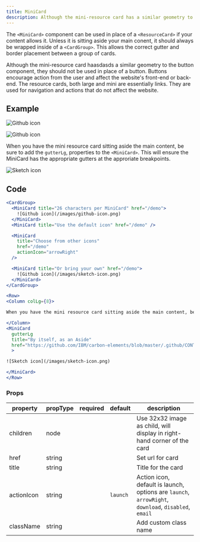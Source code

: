 ```yaml
---
title: MiniCard
description: Although the mini-resource card has a similar geometry to the button component, they should not be used in place of a button. Buttons encourage action from the user and affect the website's front-end or back-end. The resource cards, both large and mini are essentially links. They are used for navigation and actions that do not affect the website.
---
```


<PageDescription>

The `<MiniCard>` component can be used in place of a `<ResourceCard>` if your content allows it. Unless it is sitting aside your main conent, it should always be wrapped inside of a `<CardGroup>`. This allows the correct gutter and border placement between a group of cards.

</PageDescription>

<InlineNotification>
  Although the mini-resource card haasdasds a similar geometry to the button
  component, they should not be used in place of a button. Buttons encourage
  action from the user and affect the website's front-end or back-end. The
  resource cards, both large and mini are essentially links. They are used for
  navigation and actions that do not affect the website.
</InlineNotification>

## Example

<Title>Group</Title>

<CardGroup>

<MiniCard title="26 characters per MiniCard" href="/demo">

![Github icon](/images/github-icon.png)

</MiniCard>
<MiniCard title="Use the default icon" href="/demo" />

<MiniCard
  title="Choose from other icons"
  href="/demo"
  actionIcon="arrowRight"
/>

<MiniCard title="Or bring your own" href="/demo">

![Github icon](/images/sketch-icon.png)

</MiniCard>

</CardGroup>

<Title>Aside</Title>

<Row>
<Column colLg={8}>

When you have the mini resource card sitting aside the main content, be sure to add the `gutterLg`, properties to the `<MiniCard>`. This will ensure the MiniCard has the appropriate gutters at the approriate breakpoints.

</Column>
<MiniCard 
  gutterLg
  title="By itself, as an Aside"
  href="https://github.com/IBM/carbon-elements/blob/master/.github/CONTRIBUTING.md"
  >

![Sketch icon](/images/sketch-icon.png)

</MiniCard>
</Row>

## Code

<Title>Group</Title>

```jsx path=components/MiniCard/MiniCard.js src=https://github.com/carbon-design-system/gatsby-theme-carbon/tree/master/packages/gatsby-theme-carbon/src/components/MiniCard
<CardGroup>
  <MiniCard title="26 characters per MiniCard" href="/demo">
    ![Github icon](/images/github-icon.png)
  </MiniCard>
  <MiniCard title="Use the default icon" href="/demo" />

  <MiniCard
    title="Choose from other icons"
    href="/demo"
    actionIcon="arrowRight"
  />

  <MiniCard title="Or bring your own" href="/demo">
    ![Github icon](/images/sketch-icon.png)
  </MiniCard>
</CardGroup>
```

<Title>Aside</Title>

```jsx path=components/MiniCard/MiniCard.js src=https://github.com/carbon-design-system/gatsby-theme-carbon/tree/master/packages/gatsby-theme-carbon/src/components/MiniCard
<Row>
<Column colLg={8}>

When you have the mini resource card sitting aside the main content, be sure to add the `gutterLg`, properties to the `<MiniCard>`. This will ensure the MiniCard has the appropriate gutters at the approriate breakpoints.

</Column>
<MiniCard
  gutterLg
  title="By itself, as an Aside"
  href="https://github.com/IBM/carbon-elements/blob/master/.github/CONTRIBUTING.md"
  >

![Sketch icon](/images/sketch-icon.png)

</MiniCard>
</Row>
```

### Props

| property   | propType | required | default  | description                                                                                         |
| ---------- | -------- | -------- | -------- | --------------------------------------------------------------------------------------------------- |
| children   | node     |          |          | Use 32x32 image as child, will display in right-hand corner of the card                             |
| href       | string   |          |          | Set url for card                                                                                    |
| title      | string   |          |          | Title for the card                                                                                  |
| actionIcon | string   |          | `launch` | Action icon, default is launch, options are `launch`, `arrowRight`, `download`, `disabled`, `email` |
| className  | string   |          |          | Add custom class name                                                                               |
